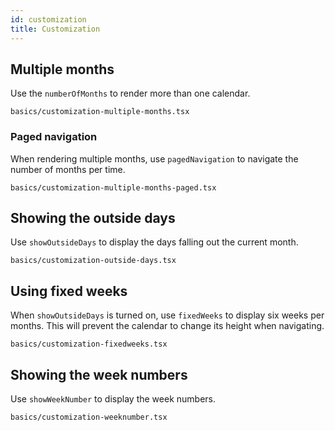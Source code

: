 ```yaml
---
id: customization
title: Customization
---
```


## Multiple months

Use the `numberOfMonths` to render more than one calendar.

```include
basics/customization-multiple-months.tsx
```

### Paged navigation

When rendering multiple months, use `pagedNavigation` to navigate the number of
months per time.

```include
basics/customization-multiple-months-paged.tsx
```

## Showing the outside days

Use `showOutsideDays` to display the days falling out the current month.

```include
basics/customization-outside-days.tsx
```

## Using fixed weeks

When `showOutsideDays` is turned on, use `fixedWeeks` to display six weeks per
months. This will prevent the calendar to change its height when navigating.

```include
basics/customization-fixedweeks.tsx
```

## Showing the week numbers

Use `showWeekNumber` to display the week numbers.

```include
basics/customization-weeknumber.tsx
```

